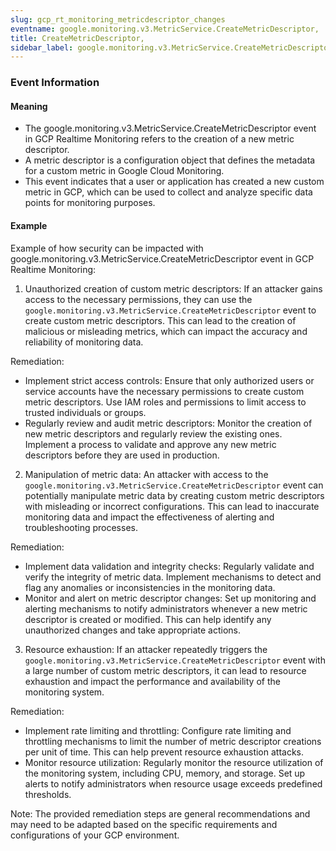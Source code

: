 ```yaml
--- 
slug: gcp_rt_monitoring_metricdescriptor_changes
eventname: google.monitoring.v3.MetricService.CreateMetricDescriptor,
title: CreateMetricDescriptor,
sidebar_label: google.monitoring.v3.MetricService.CreateMetricDescriptor,
---
```

                       
### Event Information

#### Meaning

- The google.monitoring.v3.MetricService.CreateMetricDescriptor event in GCP Realtime Monitoring refers to the creation of a new metric descriptor.
- A metric descriptor is a configuration object that defines the metadata for a custom metric in Google Cloud Monitoring.
- This event indicates that a user or application has created a new custom metric in GCP, which can be used to collect and analyze specific data points for monitoring purposes.

#### Example

Example of how security can be impacted with google.monitoring.v3.MetricService.CreateMetricDescriptor event in GCP Realtime Monitoring:

1. Unauthorized creation of custom metric descriptors: If an attacker gains access to the necessary permissions, they can use the `google.monitoring.v3.MetricService.CreateMetricDescriptor` event to create custom metric descriptors. This can lead to the creation of malicious or misleading metrics, which can impact the accuracy and reliability of monitoring data.

Remediation:
- Implement strict access controls: Ensure that only authorized users or service accounts have the necessary permissions to create custom metric descriptors. Use IAM roles and permissions to limit access to trusted individuals or groups.
- Regularly review and audit metric descriptors: Monitor the creation of new metric descriptors and regularly review the existing ones. Implement a process to validate and approve any new metric descriptors before they are used in production.

2. Manipulation of metric data: An attacker with access to the `google.monitoring.v3.MetricService.CreateMetricDescriptor` event can potentially manipulate metric data by creating custom metric descriptors with misleading or incorrect configurations. This can lead to inaccurate monitoring data and impact the effectiveness of alerting and troubleshooting processes.

Remediation:
- Implement data validation and integrity checks: Regularly validate and verify the integrity of metric data. Implement mechanisms to detect and flag any anomalies or inconsistencies in the monitoring data.
- Monitor and alert on metric descriptor changes: Set up monitoring and alerting mechanisms to notify administrators whenever a new metric descriptor is created or modified. This can help identify any unauthorized changes and take appropriate actions.

3. Resource exhaustion: If an attacker repeatedly triggers the `google.monitoring.v3.MetricService.CreateMetricDescriptor` event with a large number of custom metric descriptors, it can lead to resource exhaustion and impact the performance and availability of the monitoring system.

Remediation:
- Implement rate limiting and throttling: Configure rate limiting and throttling mechanisms to limit the number of metric descriptor creations per unit of time. This can help prevent resource exhaustion attacks.
- Monitor resource utilization: Regularly monitor the resource utilization of the monitoring system, including CPU, memory, and storage. Set up alerts to notify administrators when resource usage exceeds predefined thresholds.

Note: The provided remediation steps are general recommendations and may need to be adapted based on the specific requirements and configurations of your GCP environment.


 